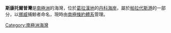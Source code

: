{{coord|64|54|S|62|52|W|display=title}}

'''斯康托爾普灣'''是[[南極洲|南極洲]]的海灣，位於[[葛拉漢地|葛拉漢地]]的[[丹科海岸|丹科海岸]]，屬於[[帕拉代斯港|帕拉代斯港]]的一部分，以[[挪威|挪威]]捕鯨者命名，現時由[[南極條約體系|南極條約體系]]管理。

{{DEFAULTSORT:Skontorp Cove}}
[[Category:南極洲海灣|Category:南極洲海灣]]


{{DancoCoast-geo-stub}}